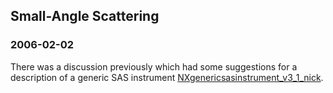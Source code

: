 ==Small-Angle Scattering==

===2006-02-02===
There was a discussion previously which had some suggestions for a 
description of a generic SAS instrument [[NXgenericsasinstrument_v3_1_nick]].